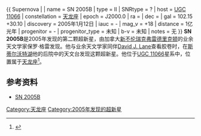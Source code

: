 {{ Supernova |
| name = SN 2005B
| type = II
| SNRtype = ?
| host = [[UGC_11066|UGC 11066]]
| constellation = [[天龙座|天龙座]]
| epoch = J2000.0
| ra = {{RA|17|54|48.8}}
| dec = {{DEC|+71|32|35}}
| gal = 102.15 +30.10
| discovery = 2005年1月12日
| iauc = -
| mag_v  = +18
| distance = 1亿光年
| progenitor = -
| progenitor_type = 未知
| b-v = 未知
| notes = 无 }}
'''SN 2005B'''是2005年发现的第二颗超新星，由加拿大[[新不伦瑞克|新不伦瑞克]][[弗雷德里克顿|弗雷德里克顿]]的业余天文学家保罗·格雷发现。他与业余天文学家同伴[[David_J._Lane|David J. Lane]]查看胶卷时，在[[斯蒂尔沃特湖_(新斯科舍)|斯蒂尔沃特湖]]他的后院中的天文台发现这颗超新星。他位于[[UGC_11066|UGC 11066]]星系中，位置属于[[天龙座|天龙座]]<ref>{{Cite web |url=http://www.davelane.ca/aro/sn/ |title=Supernovae discoveries made by Paul Gray and Dave Lane from Abbey Ridge Observatory |accessdate=2012-02-24 |archive-date=2005-09-12 |archive-url=https://web.archive.org/web/20050912084200/http://www.davelane.ca/aro/sn/ |dead-url=no }}</ref>。

==参考资料==
{{reflist}}
* [https://web.archive.org/web/20090122140830/http://davelane.ca/aro/sn/sn2005b.html SN 2005B]

[[Category:天龙座|Category:天龙座]]
[[Category:2005年发现的超新星|Category:2005年发现的超新星]]

{{var-star-stub}}